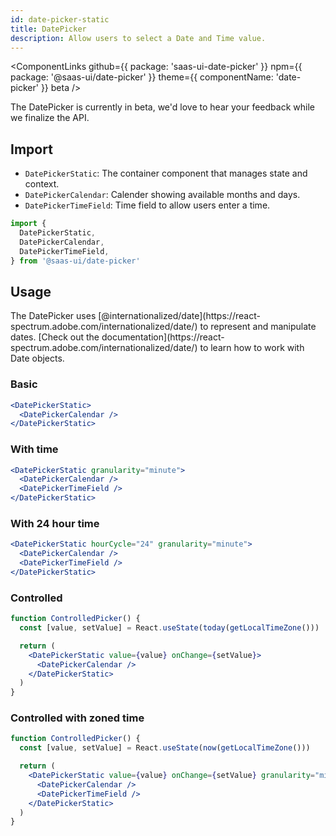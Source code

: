 ```yaml
---
id: date-picker-static
title: DatePicker
description: Allow users to select a Date and Time value.
---
```


<ComponentLinks
  github={{ package: 'saas-ui-date-picker' }}
  npm={{ package: '@saas-ui/date-picker' }}
  theme={{ componentName: 'date-picker' }}
  beta
/>

<Info>
  The DatePicker is currently in beta, we'd love to hear your feedback while we
  finalize the API.
</Info>

## Import

- `DatePickerStatic`: The container component that manages state and context.
- `DatePickerCalendar`: Calender showing available months and days.
- `DatePickerTimeField`: Time field to allow users enter a time.

```ts
import {
  DatePickerStatic,
  DatePickerCalendar,
  DatePickerTimeField,
} from '@saas-ui/date-picker'
```

## Usage

<Info>
  The DatePicker uses
  [@internationalized/date](https://react-spectrum.adobe.com/internationalized/date/)
  to represent and manipulate dates. [Check out the
  documentation](https://react-spectrum.adobe.com/internationalized/date/) to
  learn how to work with Date objects.
</Info>

### Basic

```jsx center=true
<DatePickerStatic>
  <DatePickerCalendar />
</DatePickerStatic>
```

### With time

```jsx center=true
<DatePickerStatic granularity="minute">
  <DatePickerCalendar />
  <DatePickerTimeField />
</DatePickerStatic>
```

### With 24 hour time

```jsx center=true
<DatePickerStatic hourCycle="24" granularity="minute">
  <DatePickerCalendar />
  <DatePickerTimeField />
</DatePickerStatic>
```

### Controlled

```jsx center=true
function ControlledPicker() {
  const [value, setValue] = React.useState(today(getLocalTimeZone()))

  return (
    <DatePickerStatic value={value} onChange={setValue}>
      <DatePickerCalendar />
    </DatePickerStatic>
  )
}
```

### Controlled with zoned time

```jsx center=true
function ControlledPicker() {
  const [value, setValue] = React.useState(now(getLocalTimeZone()))

  return (
    <DatePickerStatic value={value} onChange={setValue} granularity="minute">
      <DatePickerCalendar />
      <DatePickerTimeField />
    </DatePickerStatic>
  )
}
```
